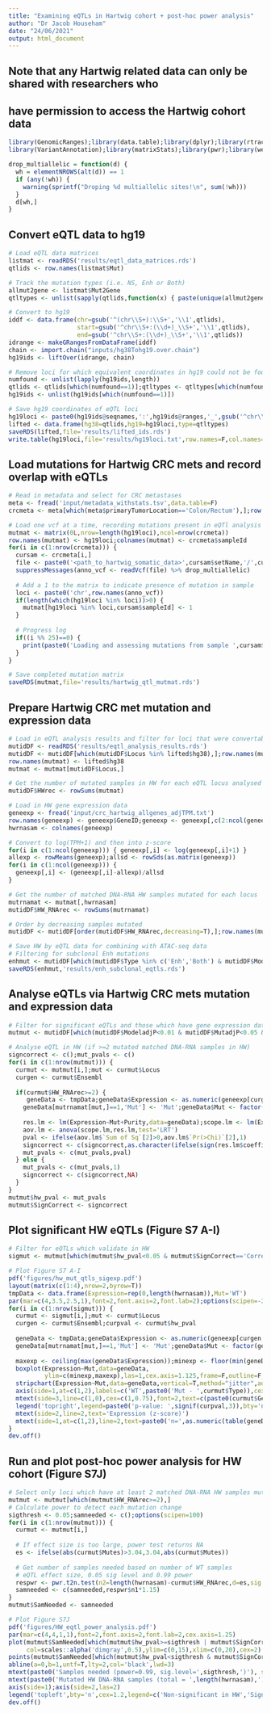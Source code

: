 ```yaml
---
title: "Examining eQTLs in Hartwig cohort + post-hoc power analysis"
author: "Dr Jacob Househam"
date: "24/06/2021"
output: html_document
---
```


## Note that any Hartwig related data can only be shared with researchers who 
## have permission to access the Hartwig cohort data

```r
library(GenomicRanges);library(data.table);library(dplyr);library(rtracklayer)
library(VariantAnnotation);library(matrixStats);library(pwr);library(wesanderson)
```

```r
drop_multiallelic = function(d) {
  wh = elementNROWS(alt(d)) == 1
  if (any(!wh)) {
    warning(sprintf("Droping %d multiallelic sites!\n", sum(!wh)))
  }
  d[wh,]
}
```

## Convert eQTL data to hg19
```r
# Load eQTL data matrices
listmat <- readRDS('results/eqtl_data_matrices.rds')
qtlids <- row.names(listmat$Mut)

# Track the mutation types (i.e. NS, Enh or Both)
allmut2gene <- listmat$Mut2Gene
qtltypes <- unlist(sapply(qtlids,function(x) { paste(unique(allmut2gene[which(allmut2gene$Locus==x),'Type']),collapse=';') } ))

# Convert to hg19
iddf <- data.frame(chr=gsub('^(chr\\S+):\\S+','\\1',qtlids),
                   start=gsub('^chr\\S+:(\\d+)_\\S+','\\1',qtlids),
                   end=gsub('^chr\\S+:(\\d+)_\\S+','\\1',qtlids))
idrange <- makeGRangesFromDataFrame(iddf)
chain <- import.chain("inputs/hg38Tohg19.over.chain")
hg19ids <- liftOver(idrange, chain)

# Remove loci for which equivalent coordinates in hg19 could not be found
numfound <- unlist(lapply(hg19ids,length))
qtlids <- qtlids[which(numfound==1)];qtltypes <- qtltypes[which(numfound==1)]
hg19ids <- unlist(hg19ids[which(numfound==1)])

# Save hg19 coordinates of eQTL loci
hg19loci <- paste0(hg19ids@seqnames,':',hg19ids@ranges,'_',gsub('^chr\\S+:\\d+_(\\S+)','\\1',qtlids))
lifted <- data.frame(hg38=qtlids,hg19=hg19loci,type=qtltypes)
saveRDS(lifted,file='results/lifted_ids.rds')
write.table(hg19loci,file='results/hg19loci.txt',row.names=F,col.names=F,sep='\n',quote=F)
```

## Load mutations for Hartwig CRC mets and record overlap with eQTLs
```r
# Read in metadata and select for CRC metastases
meta <- fread('input/metadata_withstats.tsv',data.table=F)
crcmeta <- meta[which(meta$primaryTumorLocation=='Colon/Rectum'),];row.names(crcmeta) <- c(1:nrow(crcmeta))

# Load one vcf at a time, recording mutations present in eQTl analysis
mutmat <- matrix(0L,nrow=length(hg19loci),ncol=nrow(crcmeta))
row.names(mutmat) <- hg19loci;colnames(mutmat) <- crcmeta$sampleId
for(i in c(1:nrow(crcmeta))) {
  cursam <- crcmeta[i,]
  file <- paste0('<path_to_hartwig_somatic_data>',cursam$setName,'/',cursam$sampleId,'.purple.somatic.vcf.gz')
  suppressMessages(anno_vcf <- readVcf(file) %>% drop_multiallelic)
  
  # Add a 1 to the matrix to indicate presence of mutation in sample
  loci <- paste0('chr',row.names(anno_vcf))
  if(length(which(hg19loci %in% loci))>0) {
    mutmat[hg19loci %in% loci,cursam$sampleId] <- 1
  }
  
  # Progress log
  if((i %% 25)==0) {
    print(paste0('Loading and assessing mutations from sample ',cursam$sampleId,': ',i,'/',nrow(crcmeta),' (',signif(i/nrow(crcmeta)*100,2),'%)'))
  }
}

# Save completed mutation matrix
saveRDS(mutmat,file='results/hartwig_qtl_mutmat.rds')
```

## Prepare Hartwig CRC met mutation and expression data
```r
# Load in eQTL analysis results and filter for loci that were convertable to hg19
mutidDF <- readRDS('results/eqtl_analysis_results.rds')
mutidDF <- mutidDF[which(mutidDF$Locus %in% lifted$hg38),];row.names(mutidDF) <- c(1:nrow(mutidDF))
row.names(mutmat) <- lifted$hg38
mutmat <- mutmat[mutidDF$Locus,]

# Get the number of mutated samples in HW for each eQTL locus analysed
mutidDF$HWrec <- rowSums(mutmat)

# Load in HW gene expression data
geneexp <- fread('input/crc_hartwig_allgenes_adjTPM.txt')
row.names(geneexp) <- geneexp$GeneID;geneexp <- geneexp[,c(2:ncol(geneexp))]
hwrnasam <- colnames(geneexp)

# Convert to log(TPM+1) and then into z-score
for(i in c(1:ncol(geneexp))) { geneexp[,i] <- log(geneexp[,i]+1) }
allexp <- rowMeans(geneexp);allsd <- rowSds(as.matrix(geneexp))
for(i in c(1:ncol(geneexp))) {
  geneexp[,i] <- (geneexp[,i]-allexp)/allsd
}

# Get the number of matched DNA-RNA HW samples mutated for each locus
mutrnamat <- mutmat[,hwrnasam]
mutidDF$HW_RNArec <- rowSums(mutrnamat)

# Order by decreasing samples mutated
mutidDF <- mutidDF[order(mutidDF$HW_RNArec,decreasing=T),];row.names(mutidDF) <- c(1:nrow(mutidDF))

# Save HW by eQTL data for combining with ATAC-seq data
# Filtering for subclonal Enh mutations
enhmut <- mutidDF[which(mutidDF$Type %in% c('Enh','Both') & mutidDF$ModeladjP<0.01 & mutidDF$MutadjP<0.05 & mutidDF$ClonalityRNA!='clonal'),]
saveRDS(enhmut,'results/enh_subclonal_eqtls.rds')
```

## Analyse eQTLs via Hartwig CRC mets mutation and expression data
```r
# Filter for significant eQTLs and those which have gene expression data in HW
mutmut <- mutidDF[which(mutidDF$ModeladjP<0.01 & mutidDF$MutadjP<0.05 & mutidDF$Ensembl %in% row.names(geneexp)),];row.names(mutmut) <- c(1:nrow(mutmut))

# Analyse eQTL in HW (if >=2 mutated matched DNA-RNA samples in HW)
signcorrect <- c();mut_pvals <- c()
for(i in c(1:nrow(mutmut))) {
  curmut <- mutmut[i,];mut <- curmut$Locus
  curgen <- curmut$Ensembl
  
  if(curmut$HW_RNArec>=2) {
     geneData <- tmpData;geneData$Expression <- as.numeric(geneexp[curgen,])
    geneData[mutrnamat[mut,]==1,'Mut'] <- 'Mut';geneData$Mut <- factor(geneData$Mut,levels=c('WT','Mut'))
   
    res.lm <- lm(Expression~Mut+Purity,data=geneData);scope.lm <- lm(Expression~Purity,data=geneData)
    aov.lm <- anova(scope.lm,res.lm,test='LRT')
    pval <- ifelse(aov.lm$`Sum of Sq`[2]>0,aov.lm$`Pr(>Chi)`[2],1)
    signcorrect <- c(signcorrect,as.character(ifelse(sign(res.lm$coefficients[2])==sign(curmut$Mutes),'Correct','Incorrect')))
    mut_pvals <- c(mut_pvals,pval)
  } else {
    mut_pvals <- c(mut_pvals,1)
    signcorrect <- c(signcorrect,NA)
  }
}
mutmut$hw_pval <- mut_pvals
mutmut$SignCorrect <- signcorrect
```

## Plot significant HW eQTLs (Figure S7 A-I)
```r
# Filter for eQTLs which validate in HW
sigmut <- mutmut[which(mutmut$hw_pval<0.05 & mutmut$SignCorrect=='Correct' & mutmut$HW_RNArec>=2),]

# Plot Figure S7 A-I
pdf('figures/hw_mut_qtls_sigexp.pdf')
layout(matrix(c(1:4),nrow=2,byrow=T))
tmpData <- data.frame(Expression=rep(0,length(hwrnasam)),Mut='WT')
par(mar=c(4,3.5,2.5,1),font=2,font.axis=2,font.lab=2);options(scipen=-2)
for(i in c(1:nrow(sigmut))) {
  curmut <- sigmut[i,];mut <- curmut$Locus
  curgen <- curmut$Ensembl;curpval <- curmut$hw_pval
  
  geneData <- tmpData;geneData$Expression <- as.numeric(geneexp[curgen,])
  geneData[mutrnamat[mut,]==1,'Mut'] <- 'Mut';geneData$Mut <- factor(geneData$Mut,levels=c('WT','Mut'))
  
  maxexp <- ceiling(max(geneData$Expression));minexp <- floor(min(geneData$Expression))
  boxplot(Expression~Mut,data=geneData,
          ylim=c(minexp,maxexp),las=1,cex.axis=1.125,frame=F,outline=F,xlab='',ylab='',axes=F,boxcol=c('gray85',datacol[3]),boxlwd=2,col='white',medcol=c('gray70',datacol[3]),medlwd=3,staplecol=c('gray70',datacol[3]),staplelwd=2,outcol=c('gray70',datacol[3]),outpch=20)
  stripchart(Expression~Mut,data=geneData,vertical=T,method="jitter",add=TRUE,pch=20,col=scales::alpha(c('gray70',datacol[3]),0.5),cex=1)
  axis(side=1,at=c(1,2),labels=c('WT',paste0('Mut - ',curmut$Type)),cex.axis=1.5);axis(side=2,cex.axis=1.25,las=1,line=0)
  mtext(side=3,line=c(1,0),cex=c(1,0.75),font=2,text=c(paste0(curmut$Gene,' (',mut,')'),paste0('eQTL effect size = ',signif(curmut$Mutes,3),' Clonality = ',curmut$ClonalityRNA)))
  legend('topright',legend=paste0('p-value: ',signif(curpval,3)),bty='n',cex=0.65)
  mtext(side=2,line=2,text='Expression (z-score)')
  mtext(side=1,at=c(1,2),line=2,text=paste0('n=',as.numeric(table(geneData$Mut))))
}
dev.off()
```

## Run and plot post-hoc power analysis for HW cohort (Figure S7J)
```r
# Select only loci which have at least 2 matched DNA-RNA HW samples mutated
mutmut <- mutmut[which(mutmut$HW_RNArec>=2),]
# Calculate power to detect each mutation change
sigthresh <- 0.05;samneeded <- c();options(scipen=100)
for(i in c(1:nrow(mutmut))) {
  curmut <- mutmut[i,]
  
  # If effect size is too large, power test returns NA
  es <- ifelse(abs(curmut$Mutes)>3.04,3.04,abs(curmut$Mutes))
  
  # Get number of samples needed based on number of WT samples
  # eQTL effect size, 0.05 sig level and 0.99 power
  respwr <- pwr.t2n.test(n2=length(hwrnasam)-curmut$HW_RNArec,d=es,sig.level=sigthresh,power=0.99)
  samneeded <- c(samneeded,respwr$n1*1.15)
}
mutmut$SamNeeded <- samneeded

# Plot Figure S7J
pdf('figures/HW_eqtl_power_analysis.pdf')
par(mar=c(4,4,1,1),font=2,font.axis=2,font.lab=2,cex.axis=1.25)
plot(mutmut$SamNeeded[which(mutmut$hw_pval>=sigthresh | mutmut$SignCorrect!='Correct')],mutmut$HW_RNArec[which(mutmut$hw_pval>=sigthresh | mutmut$SignCorrect!='Correct')],axes=F,pch=16,xlab='',ylab='',
     col=scales::alpha('dimgray',0.5),ylim=c(0,15),xlim=c(0,20),cex=2)
points(mutmut$SamNeeded[which(mutmut$hw_pval<sigthresh & mutmut$SignCorrect=='Correct')],mutmut$HW_RNArec[which(mutmut$hw_pval<sigthresh & mutmut$SignCorrect=='Correct')],pch=18,cex=3,col=scales::alpha('firebrick3',0.8))
abline(a=0,b=1,untf=T,lty=2,col='black',lwd=3)
mtext(paste0('Samples needed (power=0.99, sig.level=',sigthresh,')'), side=1,line=2.5,cex=1.2)
mtext(paste0('Mutated HW DNA-RNA samples (total = ',length(hwrnasam),')'), side=2,line=2.5,cex=1.2)
axis(side=1);axis(side=2,las=2)
legend('topleft',bty='n',cex=1.2,legend=c('Non-significant in HW','Significant in HW'),pch=c(16,18),col=c(scales::alpha('dimgray',0.5),scales::alpha('firebrick3',0.8)))
dev.off()
```
